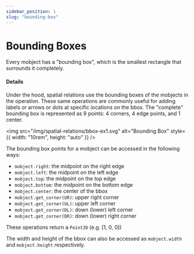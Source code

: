 ```yaml
---
sidebar_position: 1
slug: "bounding-box"
---
```


# Bounding Boxes

Every mobject has a "bounding box", which is the smallest rectangle that surrounds it completely.

#### Details

Under the hood, spatial relations use the bounding boxes of the mobjects in the operation.
These same operations are commonly useful for adding labels or arrows or dots at specific locations on the bbox.
The "complete" bounding box is represented as 9 points: 4 corners, 4 edge points, and 1 center.

<img
  src="/img/spatial-relations/bbox-ex1.svg"
  alt="Bounding Box"
  style={{ width: "10rem", height: "auto" }}
/>

The bounding box points for a mobject can be accessed in the following ways:

- `mobject.right`: the midpoint on the right edge
- `mobject.left`: the midpoint on the left edge
- `mobject.top`: the midpoint on the top edge
- `mobject.bottom`: the midpoint on the bottom edge
- `mobject.center`: the center of the bbox
- `mobject.get_corner(UR)`: upper right corner
- `mobject.get_corner(UL)`: upper left corner
- `mobject.get_corner(DL)`: down (lower) left corner
- `mobject.get_corner(DR)`: down (lower) right corner

These operations return a `Point3D` (e.g. [1, 0, 0])

The width and height of the bbox can also be accessed as `mobject.width` and `mobject.height` respectively.
